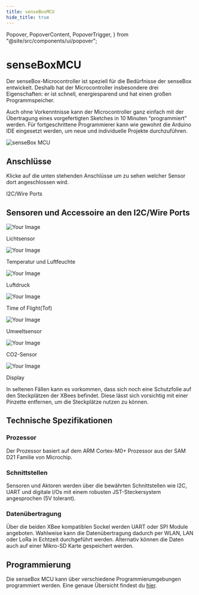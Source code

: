 ```yaml
---
title: senseBoxMCU
hide_title: true
---
```


  Popover,
  PopoverContent,
  PopoverTrigger,
} from "@site/src/components/ui/popover";

<div className="flex flex-col justify-center items-center">
  <h1>senseBoxMCU</h1>
  <p>
    Der senseBox-Microcontroller ist speziell für die Bedürfnisse der senseBox entwickelt. Deshalb hat der Microcontroller insbesondere drei Eigenschaften: er ist schnell, energiesparend und hat einen großen Programmspeicher.
  </p>
  <p>
    Auch ohne Vorkenntnisse kann der Microcontroller ganz einfach mit der Übertragung eines vorgefertigten Sketches in 10 Minuten “programmiert” werden. Für fortgeschrittene Programmierer kann wie gewohnt die Arduino IDE eingesetzt werden, um neue und individuelle Projekte durchzuführen.
  </p>  
  <div>
    <img src={mcuPorts} alt="senseBox MCU" />
  </div>
</div>

## Anschlüsse
Klicke auf die unten stehenden Anschlüsse um zu sehen welcher Sensor dort angeschlossen wird. 

<div className="flex flex-row justify-evenly">
  <Popover>
    <PopoverTrigger className="flex justify-center cursor-pointer bg-white border-solid border-1 rounded-md w-[10rem] p-2 hover:bg-gray-100">
      I2C/Wire Ports
    </PopoverTrigger>
    <PopoverContent>
      <div>
        <h2>Sensoren und Accessoire an den I2C/Wire Ports</h2>
        <div className="flex flex-col lg:flex-row">
          <div className="flex flex-col items-center">
            <img src={lightSensor} alt="Your Image" className="w-[5rem] lg:w-[10rem]" />
            <p className="text-gray-500">Lichtsensor</p>
          </div>
          <div className="flex flex-col items-center">
            <img src={tempSensor} alt="Your Image" className="w-[5rem] lg:w-[10rem]" />
            <p className="text-gray-500">Temperatur und Luftfeuchte</p>
          </div>
          <div className="flex flex-col items-center">
            <img src={pressureSensor} alt="Your Image" className="w-[5rem] lg:w-[10rem]" />
            <p className="text-gray-500">Luftdruck</p>
          </div>
          <div className="flex flex-col items-center">
            <img src={tofSensor} alt="Your Image" className="w-[5rem] lg:w-[10rem]" />
            <p className="text-gray-500">Time of Flight(Tof)</p>
          </div>
          <div className="flex flex-col items-center">
            <img src={umweltsensor} alt="Your Image" className="w-[5rem] lg:w-[10rem]" />
            <p className="text-gray-500">Umweltsensor</p>
          </div>
          <div className="flex flex-col items-center">
            <img src={CO2Sensor} alt="Your Image" className="w-[5rem] lg:w-[10rem]" />
            <p className="text-gray-500">CO2-Sensor</p>
          </div>
          <div className="flex flex-col items-center">
            <img src={display} alt="Your Image" className="w-[5rem] lg:w-[10rem]" />
            <p className="text-gray-500">Display</p>
          </div>
        </div>
      </div>
    </PopoverContent>
  </Popover>
</div>

<div className="mt-8">
  <Admonition type="warning" title="Hinweis zur Verwendung der XBees">
    <p>
      In seltenen Fällen kann es vorkommen, dass sich noch eine Schutzfolie
      auf den Steckplätzen der XBees befindet. Diese lässt sich vorsichtig
      mit einer Pinzette entfernen, um die Steckplätze nutzen zu können.
    </p>
  </Admonition>
</div>

## Technische Spezifikationen

### Prozessor

Der Prozessor basiert auf dem ARM Cortex-M0+ Prozessor aus der SAM D21 Familie von Microchip.

### Schnittstellen

Sensoren und Aktoren werden über die bewährten Schnittstellen wie I2C, UART und digitale I/Os mit einem robusten JST-Steckersystem angesprochen (5V tolerant).

### Datenübertragung

Über die beiden XBee kompatiblen Sockel werden UART oder SPI Module angeboten. Wahlweise kann die Datenübertragung dadurch per WLAN, LAN oder LoRa in Echtzeit durchgeführt werden. Alternativ können die Daten auch auf einer Mikro-SD Karte gespeichert werden.

## Programmierung

Die senseBox MCU kann über verschiedene Programmierumgebungen programmiert werden. Eine genaue Übersicht findest du [hier](/arduino/allgemein-sensebox-editoren/).
